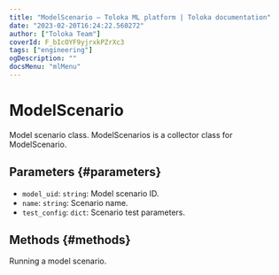 ```yaml
---
title: "ModelScenario — Toloka ML platform | Toloka documentation"
date: "2023-02-20T16:24:22.560272"
author: ["Toloka Team"]
coverId: F_bIcOYF9yjrxkPZrXc3
tags: ["engineering"]
ogDescription: ""
docsMenu: "mlMenu"
---
```


# ModelScenario

Model scenario class. ModelScenarios is a collector class for ModelScenario.

## Parameters {#parameters}

* `model_uid`: `string`: Model scenario ID.
* `name`: `string`: Scenario name.
* `test_config`: `dict`: Scenario test parameters.

## Methods {#methods}

<Cut title="run()">

Running a model scenario.

</Cut>
